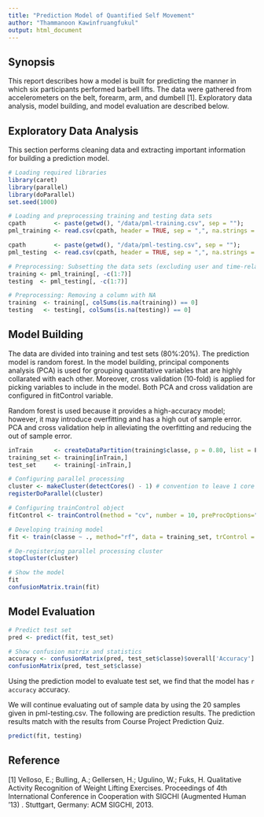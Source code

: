---
title: "Prediction Model of Quantified Self Movement"
author: "Thammanoon Kawinfruangfukul"
output: html_document
---
## Synopsis
This report describes how a model is built for predicting the manner in which six participants performed barbell lifts. The data were gathered from accelerometers on the belt, forearm, arm, and dumbell [1]. Exploratory data analysis, model building, and model evaluation are described below.

## Exploratory Data Analysis
This section performs cleaning data and extracting important information for building a prediction model.
```{r, echo=TRUE, cache=TRUE, warning=FALSE}
# Loading required libraries
library(caret)
library(parallel)
library(doParallel)
set.seed(1000)

# Loading and preprocessing training and testing data sets
cpath        <- paste(getwd(), "/data/pml-training.csv", sep = "");
pml_training <- read.csv(cpath, header = TRUE, sep = ",", na.strings = c("NA","#DIV/0!",""))

cpath        <- paste(getwd(), "/data/pml-testing.csv", sep = "");
pml_testing  <- read.csv(cpath, header = TRUE, sep = ",", na.strings = c("NA","#DIV/0!",""))

# Preprocessing: Subsetting the data sets (excluding user and time-related information)
training <- pml_training[, -c(1:7)]
testing  <- pml_testing[, -c(1:7)]

# Preprocessing: Removing a column with NA
training  <- training[, colSums(is.na(training)) == 0]
testing   <- testing[, colSums(is.na(testing)) == 0]
```

## Model Building
The data are divided into training and test sets (80%:20%). The prediction model is random forest. In the model building, principal components analysis (PCA) is used for grouping quantitative variables that are highly collarated with each other. Moreover, cross validation (10-fold) is applied for picking variables to include in the model. Both PCA and cross validation are configured in fitControl variable.

Random forest is used because it provides a high-accuracy model; however, it may introduce overfitting and has a high out of sample error. PCA and cross validation help in alleviating the overfitting and reducing the out of sample error.
```{r, echo=TRUE, cache=TRUE, warning=FALSE}
inTrain      <- createDataPartition(training$classe, p = 0.80, list = F)
training_set <- training[inTrain,]
test_set     <- training[-inTrain,]

# Configuring parallel processing
cluster <- makeCluster(detectCores() - 1) # convention to leave 1 core for OS
registerDoParallel(cluster)

# Configuring trainControl object
fitControl <- trainControl(method = "cv", number = 10, preProcOptions="pca", allowParallel = TRUE)

# Developing training model
fit <- train(classe ~ ., method="rf", data = training_set, trControl = fitControl)

# De-registering parallel processing cluster
stopCluster(cluster)

# Show the model
fit
confusionMatrix.train(fit)
```

## Model Evaluation
```{r, echo=TRUE, cache=TRUE, warning=FALSE}
# Predict test set
pred <- predict(fit, test_set)

# Show confusion matrix and statistics
accuracy <- confusionMatrix(pred, test_set$classe)$overall['Accuracy']
confusionMatrix(pred, test_set$classe)
```
Using the prediction model to evaluate test set, we find that the model has `r accuracy` accuracy. 

We will continue evaluating out of sample data by using the 20 samples given in pml-testing.csv. The following are prediction results. The prediction results match with the results from Course Project Prediction Quiz.
```{r, echo=TRUE, cache=TRUE, warning=FALSE}
predict(fit, testing)  
```

## Reference
[1] Velloso, E.; Bulling, A.; Gellersen, H.; Ugulino, W.; Fuks, H. Qualitative Activity Recognition of Weight Lifting Exercises. Proceedings of 4th International Conference in Cooperation with SIGCHI (Augmented Human '13) . Stuttgart, Germany: ACM SIGCHI, 2013.
